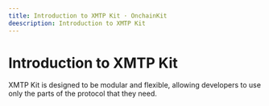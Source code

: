 ```yaml
---
title: Introduction to XMTP Kit · OnchainKit
deescription: Introduction to XMTP Kit
---
```


# Introduction to XMTP Kit

XMTP Kit is designed to be modular and flexible, allowing developers to use only the parts of the protocol that they need.
